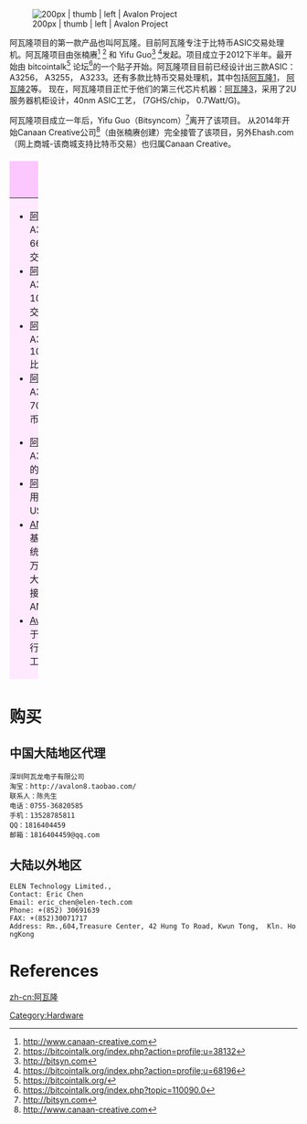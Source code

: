 [[File:Logo-A.png | 200px | thumb | left | Avalon Project]]

阿瓦隆项目的第一款产品也叫阿瓦隆。目前阿瓦隆专注于比特币ASIC交易处理机。阿瓦隆项目由张楠赓<ref>http://www.canaan-creative.com</ref> <ref>https://bitcointalk.org/index.php?action=profile;u=38132</ref> 和 Yifu Guo<ref>http://bitsyn.com</ref> <ref>https://bitcointalk.org/index.php?action=profile;u=68196</ref>发起。项目成立于2012下半年。最开始由 bitcointalk<ref>https://bitcointalk.org/</ref> 论坛<ref>https://bitcointalk.org/index.php?topic=110090.0</ref>的一个贴子开始。阿瓦隆项目目前已经设计出三款ASIC： A3256， A3255， A3233。还有多款比特币交易处理机，其中包括[[阿瓦隆1]]， [[阿瓦隆2]]等。 现在，阿瓦隆项目正忙于他们的第三代芯片机器：[[阿瓦隆3]]，采用了2U服务器机柜设计，40nm ASIC工艺， (7GHS/chip， 0.7Watt/G)。

阿瓦隆项目成立一年后，Yifu Guo（Bitsyncom）<ref>http://bitsyn.com</ref>离开了该项目。 从2014年开始Canaan Creative公司<ref>http://www.canaan-creative.com</ref>（由张楠赓创建）完全接管了该项目，另外Ehash.com（网上商城-该商城支持比特币交易）也归属Canaan Creative。

{| class="wikitable" cellspacing="0" cellpadding="0" width=100% style="border: 0px solid #eee; padding: 0px"
! width=33% style="background:#FCC6FF;border-left:0px solid white;border-right:5px solid white;border-top:5px solid white;" | 用户 
! width=33% style="background:#B3DDF4;border-left:5px solid white;border-right:5px solid white;border-top:5px solid white;" | 开发者 
! width=33% style="background:#F5FC7F;border-left:5px solid white;border-right:0px solid white;border-top:5px solid white;" | 商务合作 
|-
|valign="TOP" style="background:#FEE9FF;border-left:0px solid white;border-right:5px solid white;border-bottom:5px solid white;" | 
* [[阿瓦隆1]]， 使用 A3256， 66/110GHs 比特币交易处理器  
* [[阿瓦隆2]]， 使用 A3255， 100/300GHs 比特币交易处理器 
* [[阿瓦隆3]]， 使用 A3233， 105/290/800/GHs 比特币交易处理器
* [[阿瓦隆4]]， 使用 A3222([http://downloads.canaan-creative.com/browser/hardware/A3222/datasheet/A3222Q56-140627-V01-EN.pdf datasheet])， 700W， 1THs 比特币交易处理器

* [[阿瓦隆3.5]]， 使用 A3233， 增加一些新的功能
* [[阿瓦隆 nano]]， 仅使用一个A3233的小型USB装置
* [http://downloads.canaan-creative.com/ams AMS] 由阿瓦隆研发的基于网页的管理系统。能够管理规模在2万台阿瓦隆3-290的大型矿场。后面的链接是一个三维版本的AMS [http://downloads.canaan-creative.com/ams/3d here]。
* [[Avalon mm tools]] 用于更新MM固件和进行芯片完整性测试的工具。

|valign="TOP" style="background:#D4EDFB;border-left:5px solid white;border-right:5px solid white;border-bottom:5px solid white;" | 
* [http://downloads.canaan-creative.com/ 固件下载]
* [https://github.com/Canaan-Creative 源代码]
* [http://lists.canaan-creative.com 邮件列表]
* [http://goo.gl/2ll1C0 IRC频道]
* [http://downloads.canaan-creative.com/irclogs/ IRC日志]
* [http://bbs.canaan-creative.com 阿瓦隆中文论坛]
* [http://www.btcfans.com/it618_scoremall-scoremall.html 阿瓦隆中文商城]

|valign="TOP" style="background:#FCFFCD;border-left:5px solid white;border-right:0px solid white;border-bottom:5px solid white;" | 
* [https://ehash.com 官方商城]
* [http://www.canaan-creative.com 公司主页]
* 获取更多信息，请发送邮件至service@canaan-creative.com。

|}

= 购买 =
==  中国大陆地区代理 ==
 深圳阿瓦龙电子有限公司
 淘宝：http://avalon8.taobao.com/
 联系人：陈先生
 电话：0755-36820585
 手机：13528785811
 QQ：1816404459
 邮箱：1816404459@qq.com 

==  大陆以外地区 ==
 ELEN Technology Limited.,
 Contact: Eric Chen
 Email: eric_chen@elen-tech.com
 Phone: +(852) 30691639
 FAX: +(852)30071717
 Address: Rm.,604,Treasure Center, 42 Hung To Road, Kwun Tong,  Kln. HongKong

= References =
<references/>

[[zh-cn:阿瓦隆]]

[[Category:Hardware]]
